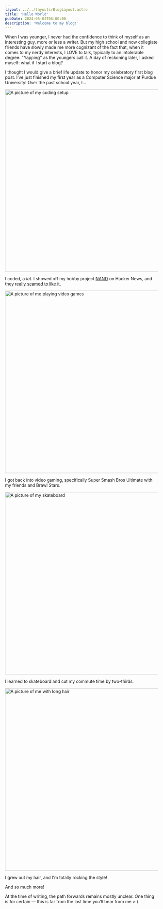 ```yaml
---
layout: ../../layouts/BlogLayout.astro
title: 'Hello World'
pubDate: 2024-05-04T08:00:00
description: 'Welcome to my blog!'
---
```


When I was younger, I never had the confidence to think of myself as an interesting guy, more or less a writer. But my high school and now collegiate friends have slowly made me more cognizant of the fact that, when it comes to my nerdy interests, I LOVE to talk, typically to an intolerable degree. "Yapping" as the youngers call it. A day of reckoning later, I asked myself: what if I start a blog?


I thought I would give a brief life update to honor my celebratory first blog post. I've just finished my first year as a Computer Science major at Purdue University! Over the past school year, I...

<Image src={coding} alt="A picture of my coding setup" height="600" />

I coded, a *lot*. I showed off my hobby project <a href="https://github.com/ArhanChaudhary/NAND">NAND</a> on Hacker News, and they <a href="https://news.ycombinator.com/item?id=40159278">really seamed to like it</a>.

<Image src={videoGames} alt="A picture of me playing video games" height="600" />

I got back into video gaming, specifically Super Smash Bros Ultimate with my friends and Brawl Stars.

<Image src={skateboarding} alt="A picture of my skateboard" height="600" />

I learned to skateboard and cut my commute time by two-thirds.

<Image src={longHair} alt="A picture of me with long hair" height="600" />

I grew out my hair, and I'm totally rocking the style!

And so much more!

At the time of writing, the path forwards remains mostly unclear. One thing is for certain — this is far from the last time you'll hear from me >:)
